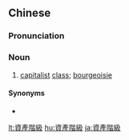 {{also|资产阶级}}
==Chinese==
{{zh-forms|s=资产阶级|type=22}}

===Pronunciation===
{{zh-pron
|m=zīchǎn jiējí
|c=zi1 caan2 gaai1 kap1
|cat=n
}}

===Noun===
{{zh-noun}}

# {{lb|zh|communism}} [[capitalist]] [[class]]; [[bourgeoisie]]

====Synonyms====
* {{zh-l|資本階級}}

[[lt:資產階級]]
[[hu:資產階級]]
[[ja:資產階級]]
